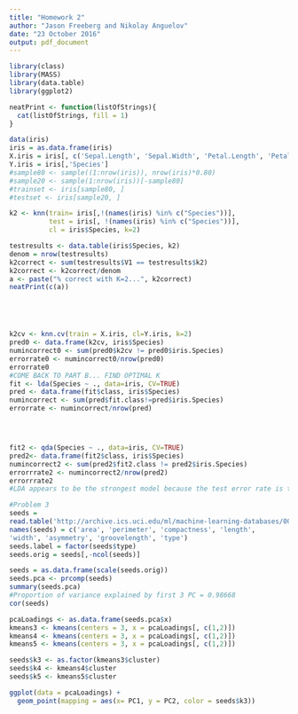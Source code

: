 ```yaml
---
title: "Homework 2"
author: "Jason Freeberg and Nikolay Anguelov"
date: "23 October 2016"
output: pdf_document
---
```


```r
library(class)
library(MASS)
library(data.table)
library(ggplot2)

neatPrint <- function(listOfStrings){
  cat(listOfStrings, fill = 1)
}

data(iris)
iris = as.data.frame(iris)
X.iris = iris[, c('Sepal.Length', 'Sepal.Width', 'Petal.Length', 'Petal.Width')]
Y.iris = iris[,'Species']
#sample80 <- sample((1:nrow(iris)), nrow(iris)*0.80)
#sample20 <- sample(1:nrow(iris))[-sample80]
#trainset <- iris[sample80, ]
#testset <- iris[sample20, ]

k2 <- knn(train= iris[,!(names(iris) %in% c("Species"))],
          test = iris[, !(names(iris) %in% c("Species"))],
          cl = iris$Species, k=2)

testresults <- data.table(iris$Species, k2)
denom = nrow(testresults)
k2correct <- sum(testresults$V1 == testresults$k2)
k2correct <- k2correct/denom
a <- paste("% correct with K=2...", k2correct)
neatPrint(c(a))





k2cv <- knn.cv(train = X.iris, cl=Y.iris, k=2)
pred0 <- data.frame(k2cv, iris$Species)
numincorrect0 <- sum(pred0$k2cv != pred0$iris.Species)
errorrate0 <- numincorrect0/nrow(pred0)
errorrate0
#COME BACK TO PART B... FIND OPTIMAL K
fit <- lda(Species ~ ., data=iris, CV=TRUE)
pred <- data.frame(fit$class, iris$Species)
numincorrect <- sum(pred$fit.class!=pred$iris.Species)
errorrate <- numincorrect/nrow(pred)




fit2 <- qda(Species ~ ., data=iris, CV=TRUE)
pred2<- data.frame(fit2$class, iris$Species)
numincorrect2 <- sum(pred2$fit2.class != pred2$iris.Species)
errorrrate2 <- numincorrect2/nrow(pred2)
errorrrate2
#LDA appears to be the strongest model because the test error rate is the lowest. It should be noted that QDA's test error rate was very clsoe to LDA's, so it is not 100% clear which model one should select.


```

```r
#Problem 3
seeds =
read.table('http://archive.ics.uci.edu/ml/machine-learning-databases/00236/seeds_dataset.txt')
names(seeds) = c('area', 'perimeter', 'compactness', 'length',
'width', 'asymmetry', 'groovelength', 'type')
seeds.label = factor(seeds$type)
seeds.orig = seeds[,-ncol(seeds)]

seeds = as.data.frame(scale(seeds.orig))
seeds.pca <- prcomp(seeds)
summary(seeds.pca)
#Proportion of variance explained by first 3 PC = 0.98668
cor(seeds)

pcaLoadings <- as.data.frame(seeds.pca$x)
kmeans3 <- kmeans(centers = 3, x = pcaLoadings[, c(1,2)])
kmeans4 <- kmeans(centers = 3, x = pcaLoadings[, c(1,2)])
kmeans5 <- kmeans(centers = 3, x = pcaLoadings[, c(1,2)])

seeds$k3 <- as.factor(kmeans3$cluster)
seeds$k4 <- kmeans4$cluster
seeds$k5 <- kmeans5$cluster

ggplot(data = pcaLoadings) +
  geom_point(mapping = aes(x= PC1, y = PC2, color = seeds$k3))

```
